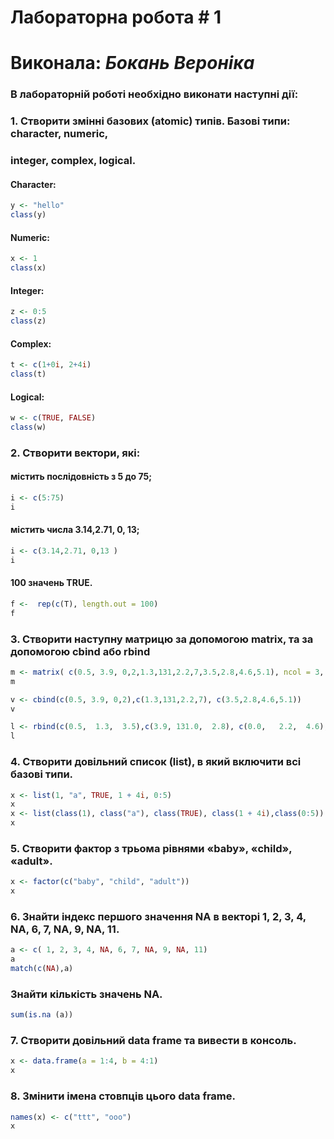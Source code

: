 # Лабораторна робота # 1
# Виконала: *Бокань Вероніка*
### В лабораторній роботі необхідно виконати наступні дії:
### 1. Створити змінні базових (atomic) типів. Базові типи: character, numeric,
### integer, complex, logical.
#### Character:
```{r}
y <- "hello"
class(y)
```
#### Numeric:
```{r}
x <- 1
class(x)
```
#### Integer:
```{r}
z <- 0:5
class(z)
```
#### Complex:
```{r}
t <- c(1+0i, 2+4i)
class(t)
```
#### Logical:
```{r}
w <- c(TRUE, FALSE)
class(w)
```

###  2. Створити вектори, які: 
#### містить послідовність з 5 до 75; 
```{r}
i <- c(5:75)
i
```
#### містить числа 3.14,2.71, 0, 13;
```{r}
i <- c(3.14,2.71, 0,13 )
i
```

#### 100 значень TRUE.

```{r}
f <-  rep(c(T), length.out = 100)
f
```

### 3. Створити наступну матрицю за допомогою matrix, та за допомогою cbind або rbind

```{r}
m <- matrix( c(0.5, 3.9, 0,2,1.3,131,2.2,7,3.5,2.8,4.6,5.1), ncol = 3,  nrow = 4)
m
```

```{r}
v <- cbind(c(0.5, 3.9, 0,2),c(1.3,131,2.2,7), c(3.5,2.8,4.6,5.1))
v
```

```{r}
l <- rbind(c(0.5,  1.3,  3.5),c(3.9, 131.0,  2.8), c(0.0,   2.2,  4.6),c(2.0,   7.0,  5.1) )
l
```

### 4. Створити довільний список (list), в який включити всі базові типи.

```{r}
x <- list(1, "a", TRUE, 1 + 4i, 0:5)
x
x <- list(class(1), class("a"), class(TRUE), class(1 + 4i),class(0:5))
x
```

### 5. Створити фактор з трьома рівнями «baby», «child», «adult».

```{r}
x <- factor(c("baby", "child", "adult"))
x
```

### 6. Знайти індекс першого значення NA в векторі 1, 2, 3, 4, NA, 6, 7, NA, 9, NA, 11. 
```{r}
a <- c( 1, 2, 3, 4, NA, 6, 7, NA, 9, NA, 11)
a
match(c(NA),a)
```

### Знайти кількість значень NA.
```{r}
sum(is.na (a))
```

### 7. Створити довільний data frame та вивести в консоль.
```{r}
x <- data.frame(a = 1:4, b = 4:1)
x
```

### 8. Змінити імена стовпців цього data frame.
```{r}
names(x) <- c("ttt", "ooo")
x
```


